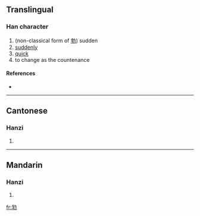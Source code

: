 ==Translingual==

===Han character===
{{Han char|rn=19|rad=力|as=07|sn=9|four=|canj=月木大尸 (BDKS)}}

# (non-classical form of [[勃]]) sudden
# [[suddenly]]
# [[quick]]
# to change as the countenance

====References====
* {{Han ref|kx=0147.380|hdz=10372.020|uh=351C|ud=13596}}

----

==Cantonese==

===Hanzi===
{{yue-hanzi|jyut=|y=but6}}

# {{defn|Cantonese|sort=力07}}

----

==Mandarin==

===Hanzi===
{{cmn-hanzi|pin=[[bá]] ([[ba2]]), [[bó]] ([[bo2]])|wg=pa<sup>2</sup>, po<sup>2</sup>}}

# {{defn|Mandarin|sort=力07}}

[[fr:㔜]]